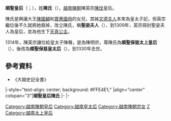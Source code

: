 '''順聖皇后'''（{{vie|v='''Thuận Thánh hoàng hậu'''|hn=順聖皇后}}；{{bd|？||1330年||catIdx=C陳}}），姓'''陳氏'''（{{vie|v='''Trần Thị'''|hn=陳氏}}），[[越南|越南]][[陳朝_(越南)|陳朝]]陳英宗[[陳烇|陳烇]]皇后。

陳氏是興讓大王[[陳國顙|陳國顙]]和[[寶惠國母|寶惠國母]]的女兒，其姊[[文德夫人|文德夫人]]本來為皇太子妃，但英宗繼位後不久就將她廢掉，改立陳氏，稱'''聖姿夫人'''（{{vie|v='''Thánh Bà phu nhân'''|hn=聖姿夫人}}），到1309年，英宗冊封聖姿夫人為皇后，並為他生下[[天真公主|天真公主]]。

1314年，陳英宗讓位給皇太子陳奣，是為陳明宗，尊陳氏為'''順聖保慈太上皇后'''（{{vie|v='''Thuận Thánh Bảo Từ thái thượng hoàng hậu'''|hn=順聖保慈太上皇后}}），後改為'''順聖保慈皇太后'''（{{vie|v='''Thuận Thánh Bảo Từ hoàng thái hậu'''|hn=順聖保慈皇太后}}），到1330年去世。

==參考資料==
*《大越史記全書》

{{start box}}
|-style="text-align: center; background: #FFE4E1;"
|align="center" colspan="3"|'''順聖皇后陳氏'''
|- 
{{s-before|[[陳氏楨|欽慈皇后陳氏]]}} 
{{s-title|[[越南皇后及妃嬪列表|越南陳朝皇后]]|1309年—1314年}} 
{{s-after|[[憲慈皇后|憲慈皇后陳氏]]}} 
|- 
{{s-before|[[宣慈皇后|宣慈太太后陳氏]]|}} 
{{s-title|[[:Category:越南皇太后|越南陳朝皇太后]]|1314年—1329年<br>與[[昭慈皇后_(陳英宗)|昭慈皇太后]]同時}} 
{{s-after|[[憲慈皇后|憲慈皇太后陳氏]]}} 
{{end box}}

{{越南陳朝及胡朝皇后}}

[[Category:越南陳朝皇后|Category:越南陳朝皇后]]
[[Category:越南皇太后|Category:越南皇太后]]
[[Category:越南陳朝宗女|Category:越南陳朝宗女]]
[[Category:陳姓|Z]]
[[Category:越南太上皇后|Category:越南太上皇后]]
